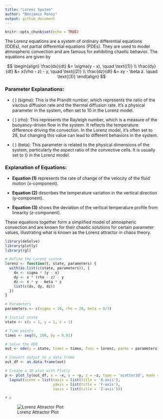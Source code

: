 ```yaml
---
title: "Lorenz System"
author: "Benjamin Panny"
output: github_document
---
```


```r
knitr::opts_chunk$set(echo = TRUE)
```

The Lorenz equations are a system of ordinary differential equations (ODEs), not partial differential equations (PDEs). They are used to model atmospheric convection and are famous for exhibiting chaotic behavior. The equations are given by

$$
\begin{align}
\frac{dx}{dt} &= \sigma(y - x), \quad \text{(1)} \\
\frac{dy}{dt} &= x(\rho - z) - y, \quad \text{(2)} \\
\frac{dz}{dt} &= xy - \beta z. \quad \text{(3)}
\end{align}
$$

### Parameter Explanations:

- \( \sigma \) (sigma): This is the Prandtl number, which represents the ratio of the viscous diffusion rate and the thermal diffusion rate. It's a physical parameter in the system, often set to 10 in the Lorenz model.

- \( \rho \) (rho): This represents the Rayleigh number, which is a measure of the buoyancy-driven flow in the system. It reflects the temperature difference driving the convection. In the Lorenz model, it's often set to 28, but changing this value can lead to different behaviors in the system.

- \( \beta \) (beta): This parameter is related to the physical dimensions of the system, particularly the aspect ratio of the convective cells. It is usually set to \(\frac{8}{3}\) in the Lorenz model.

### Explanation of Equations:

- **Equation (1)** represents the rate of change of the velocity of the fluid motion (x-component).

- **Equation (2)** describes the temperature variation in the vertical direction (y-component).

- **Equation (3)** shows the deviation of the vertical temperature profile from linearity (z-component).

These equations together form a simplified model of atmospheric convection and are known for their chaotic solutions for certain parameter values, illustrating what is known as the Lorenz attractor in chaos theory.

```r
library(deSolve)
library(plotly)
library(rgl)

# Define the Lorenz system
lorenz <- function(t, state, parameters) {
  with(as.list(c(state, parameters)), {
    dx <- sigma * (y - x)
    dy <- x * (rho - z) - y
    dz <- x * y - beta * z
    list(c(dx, dy, dz))
  })
}

# Parameters
parameters <- c(sigma = 10, rho = 28, beta = 8/3)

# Initial state
state <- c(x = 1, y = 1, z = 1)

# Time points
times <- seq(0, 100, by = 0.01)

# Solve the ODE
out <- ode(y = state, times = times, func = lorenz, parms = parameters)

# Convert output to a data frame
out_df <- as.data.frame(out)

# Create a 3D plot with Plotly
p <- plot_ly(out_df, x = ~x, y = ~y, z = ~z, type = 'scatter3d', mode = 'lines') %>%
  layout(scene = list(xaxis = list(title = 'X-axis'),
                      yaxis = list(title = 'Y-axis'),
                      zaxis = list(title = 'Z-axis')))

# p
```

![Lorenz Attractor Plot](lorenz_system.png)

